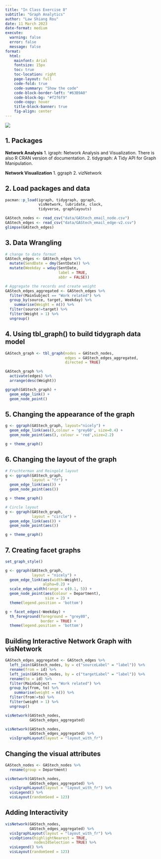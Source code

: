 ```yaml
---
title: "In Class Exercise 8"
subtitle: "Graph Analytics"
author: "Law Shiang Rou"
date: 11 March 2023
date-format: medium
execute:
  warning: false
  error: false
  message: false
format:
  html:
    mainfont: Arial
    fontsize: 15px
    toc: true
    toc-location: right
    page-layout: full
    code-fold: true
    code-summary: "Show the code"
    code-block-border-left: "#63B9A0"
    code-block-bg: "#f2f6f9"
    code-copy: hover
    title-block-banner: true
    fig-align: center
---
```


![](images/in-class8-1.png){width="50%," fig.align="center"}

## **1. Packages**
**Network Analysis**
1. igraph: Network Analysis and Visualization. There is also R CRAN version of documentation.
2. tidygraph: A Tidy API for Graph Manipulation. 

**Network Visualization**
1. ggraph
2. vizNetwork

## **2. Load packages and data**
```r
pacman::p_load(igraph, tidygraph, ggraph, 
               visNetwork, lubridate, clock,
               tidyverse, graphlayouts)
```

```r
GAStech_nodes <- read_csv("data/GAStech_email_node.csv")
GAStech_edges <- read_csv("data/GAStech_email_edge-v2.csv")
glimpse(GAStech_edges)
```

## **3. Data Wrangling**
```r
# change to date format
GAStech_edges <- GAStech_edges %>%
  mutate(SendDate = dmy(SentDate)) %>%
  mutate(Weekday = wday(SentDate,
                        label = TRUE,
                        abbr = FALSE))

# Aggregate the records and create weight
GAStech_edges_aggregated <- GAStech_edges %>%
  filter(MainSubject == "Work related") %>%
  group_by(source, target, Weekday) %>%
    summarise(Weight = n()) %>%
  filter(source!=target) %>%
  filter(Weight > 1) %>%
  ungroup()
```

## **4. Using tbl_graph() to build tidygraph data model**
```r
GAStech_graph <- tbl_graph(nodes = GAStech_nodes,
                           edges = GAStech_edges_aggregated, 
                           directed = TRUE)

GAStech_graph %>%
  activate(edges) %>%
  arrange(desc(Weight))

ggraph(GAStech_graph) +
  geom_edge_link() +
  geom_node_point()
```

## **5. Changing the appearance of the graph**

```r
g <- ggraph(GAStech_graph, layout="nicely") + 
  geom_edge_link(aes(),colour = 'grey60', size=0.4) +
  geom_node_point(aes(), colour = 'red',size=2.2) 

g + theme_graph()
```

## **6. Changing the layout of the graph**

```r
# Fruchterman and Reingold layout
g <- ggraph(GAStech_graph, 
            layout = "fr") +
  geom_edge_link(aes()) +
  geom_node_point(aes())

g + theme_graph()
```
```r
# Circle layout
g <- ggraph(GAStech_graph, 
            layout = "circle") +
  geom_edge_link(aes()) +
  geom_node_point(aes())

g + theme_graph()
```


## **7. Creating facet graphs**
```r
set_graph_style()

g <- ggraph(GAStech_graph, 
            layout = "nicely") + 
  geom_edge_link(aes(width=Weight), 
                 alpha=0.2) +
  scale_edge_width(range = c(0.1, 5)) +
  geom_node_point(aes(colour = Department), 
                  size = 2) +
  theme(legend.position = 'bottom')

g + facet_edges(~Weekday) +
  th_foreground(foreground = "grey80",  
                border = TRUE) +
  theme(legend.position = 'bottom')
```

## **Building Interactive Network Graph with visNetwork**
```r
GAStech_edges_aggregated <- GAStech_edges %>%
  left_join(GAStech_nodes, by = c("sourceLabel" = "label")) %>%
  rename(from = id) %>%
  left_join(GAStech_nodes, by = c("targetLabel" = "label")) %>%
  rename(to = id) %>%
  filter(MainSubject == "Work related") %>%
  group_by(from, to) %>%
    summarise(weight = n()) %>%
  filter(from!=to) %>%
  filter(weight > 1) %>%
  ungroup()

visNetwork(GAStech_nodes, 
           GAStech_edges_aggregated)

visNetwork(GAStech_nodes,
           GAStech_edges_aggregated) %>%
  visIgraphLayout(layout = "layout_with_fr") 
```

## **Changing the visual attributes**
```r
GAStech_nodes <- GAStech_nodes %>%
  rename(group = Department) 

visNetwork(GAStech_nodes,
           GAStech_edges_aggregated) %>%
  visIgraphLayout(layout = "layout_with_fr") %>%
  visLegend() %>%
  visLayout(randomSeed = 123)
```

## **Adding Interactivity**

```r
visNetwork(GAStech_nodes,
           GAStech_edges_aggregated) %>%
  visIgraphLayout(layout = "layout_with_fr") %>%
  visOptions(highlightNearest = TRUE,
             nodesIdSelection = TRUE) %>%
  visLegend() %>%
  visLayout(randomSeed = 123)
```

